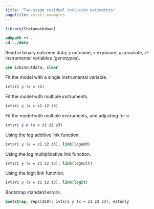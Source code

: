 ```yaml
---
title: "Two-stage residual inclusion estimators"
pagetitle: ivtsri-examples
---
```


```r
library(Statamarkdown)
```

```stata
adopath ++ ..
cd ../data
```

Read in binary outcome data; `y` outcome, `x` exposure, `w` covariate, `z*` instrumental variables (genotypes).
```stata
use ivbinoutdata, clear
```

Fit the model with a single instrumental variable.
```stata
ivtsri y (x = z1)
```

Fit the model with multiple instruments.
```stata
ivtsri y (x = z1 z2 z3)
```

Fit the model with multiple instruments, and adjusting for `w`.
```stata
ivtsri y w (x = z1 z2 z3)
```

Using the log additive link function.
```stata
ivtsri y (x = z1 z2 z3), link(logadd)
```

Using the log multiplicative link function.
```stata
ivtsri y (x = z1 z2 z3), link(logmult)
```

Using the logit link function.
```stata
ivtsri y (x = z1 z2 z3), link(logit)
```

Bootstrap standard errors.
```stata
bootstrap, reps(250): ivtsri y (x = z1 z2 z3), estonly
```
